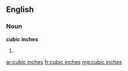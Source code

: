 ==English==

===Noun===
'''cubic inches'''

# {{plural of|[[cubic inch]]}}

[[ar:cubic inches]]
[[fr:cubic inches]]
[[mg:cubic inches]]